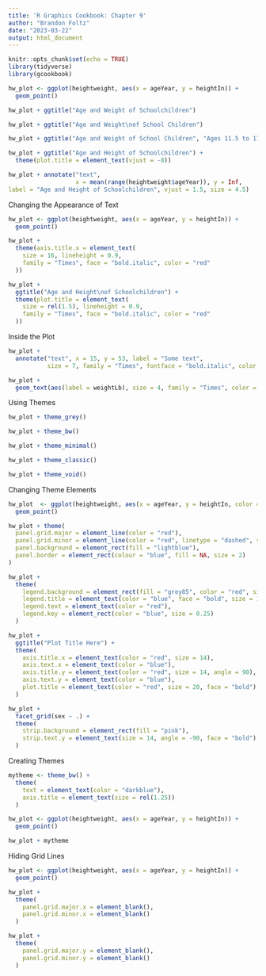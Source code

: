 ```yaml
---
title: 'R Graphics Cookbook: Chapter 9'
author: "Brandon Foltz"
date: "2023-03-22"
output: html_document
---
```


```r
knitr::opts_chunk$set(echo = TRUE)
library(tidyverse)
library(gcookbook)
```

```r
hw_plot <- ggplot(heightweight, aes(x = ageYear, y = heightIn)) +
  geom_point()

hw_plot + ggtitle("Age and Weight of Schoolchildren")

hw_plot + ggtitle("Age and Weight\nof School Children")

hw_plot + ggtitle("Age and Weight of School Children", "Ages 11.5 to 17.5 years")

hw_plot + ggtitle("Age and Height of Schoolchildren") +
  theme(plot.title = element_text(vjust = -8))

hw_plot + annotate("text", 
                   x = mean(range(heightweight$ageYear)), y = Inf,
label = "Age and Height of Schoolchildren", vjust = 1.5, size = 4.5)
```
Changing the Appearance of Text

```r
hw_plot <- ggplot(heightweight, aes(x = ageYear, y = heightIn)) +
  geom_point()

hw_plot +
  theme(axis.title.x = element_text(
    size = 16, lineheight = 0.9,
    family = "Times", face = "bold.italic", color = "red"
  ))

hw_plot +
  ggtitle("Age and Height\nof Schoolchildren") +
  theme(plot.title = element_text(
    size = rel(1.5), lineheight = 0.9,
    family = "Times", face = "bold.italic", color = "red"
  ))
```
Inside the Plot
```r
hw_plot +
  annotate("text", x = 15, y = 53, label = "Some text",
           size = 7, family = "Times", fontface = "bold.italic", color = "red")

hw_plot +
  geom_text(aes(label = weightLb), size = 4, family = "Times", color = "red")
```

Using Themes

```r
hw_plot + theme_grey()

hw_plot + theme_bw()

hw_plot + theme_minimal()

hw_plot + theme_classic()

hw_plot + theme_void()
```

Changing Theme Elements

```r
hw_plot  <- ggplot(heightweight, aes(x = ageYear, y = heightIn, color = sex)) +
  geom_point()

hw_plot + theme(
  panel.grid.major = element_line(color = "red"),
  panel.grid.minor = element_line(color = "red", linetype = "dashed", size = 0.2),
  panel.background = element_rect(fill = "lightblue"),
  panel.border = element_rect(colour = "blue", fill = NA, size = 2)
)

hw_plot +
  theme(
    legend.background = element_rect(fill = "grey85", color = "red", size = 1),
    legend.title = element_text(color = "blue", face = "bold", size = 14),
    legend.text = element_text(color = "red"),
    legend.key = element_rect(color = "blue", size = 0.25)
  )

hw_plot +
  ggtitle("Plot Title Here") +
  theme(
    axis.title.x = element_text(color = "red", size = 14),
    axis.text.x = element_text(color = "blue"),
    axis.title.y = element_text(color = "red", size = 14, angle = 90),
    axis.text.y = element_text(color = "blue"),
    plot.title = element_text(color = "red", size = 20, face = "bold")
  )

hw_plot +
  facet_grid(sex ~ .) +
  theme(
    strip.background = element_rect(fill = "pink"),
    strip.text.y = element_text(size = 14, angle = -90, face = "bold")
  )
```

Creating Themes

```r
mytheme <- theme_bw() +
  theme(
    text = element_text(color = "darkblue"),
    axis.title = element_text(size = rel(1.25))
  )

hw_plot <- ggplot(heightweight, aes(x = ageYear, y = heightIn)) +
  geom_point()

hw_plot + mytheme
```

Hiding Grid Lines

```r
hw_plot <- ggplot(heightweight, aes(x = ageYear, y = heightIn)) +
  geom_point()

hw_plot +
  theme(
    panel.grid.major.x = element_blank(),
    panel.grid.minor.x = element_blank()
  )

hw_plot +
  theme(
    panel.grid.major.y = element_blank(),
    panel.grid.minor.y = element_blank()
  )
```

